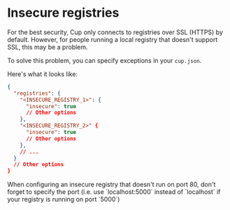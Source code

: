 
# Insecure registries

For the best security, Cup only connects to registries over SSL (HTTPS) by default. However, for people running a local registry that doesn't support SSL, this may be a problem.

To solve this problem, you can specify exceptions in your `cup.json`.

Here's what it looks like:

```json
{
  "registries": {
    "<INSECURE_REGISTRY_1>": {
      "insecure": true
      // Other options
    },
    "<INSECURE_REGISTRY_2>" {
      "insecure": true
      // Other options
    },
    // ...
  }
  // Other options
}
```

<Callout emoji="⚠️">
  When configuring an insecure registry that doesn't run on port 80, don't
  forget to specify the port (i.e. use `localhost:5000` instead of `localhost` if your
  registry is running on port `5000`)
</Callout>
